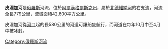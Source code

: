 '''皮涅加河'''是[[俄羅斯|俄羅斯]]河流，位於[[阿爾漢格爾斯克州|阿爾漢格爾斯克州]]，屬於[[北德維納河|北德維納河]]的右支流，河流全長779公里，[[流域|流域]]面積42,600平方公里。

皮涅加河從[[河口|河口]]起的長580公里的河道可讓船隻航行，而河道在每年10月中至4月中被冰封。

{{coord|62|10|30|N|46|16|00|E|display=title|region:RU-ARK_type:river_source:dewiki}}

[[Category:俄羅斯河流|Category:俄羅斯河流]]

{{俄罗斯地理小作品}}